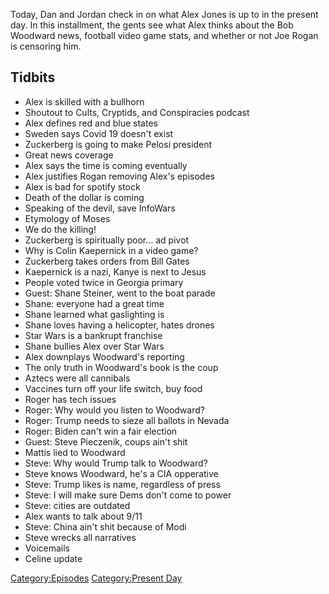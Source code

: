 {{DEFAULTSORT:
    #_EPISODE_0480:September 9-10, 2020
}}{{Episode
    | title             = September 9-10, 2020
    | caption           = [https://knowledgefight.libsyn.com/480-september-9-10-2020 Listen to this episode on Libsyn]
    | episodeNumber     = 480
    | length            = 01:47:07
    | airDate           = September 11, 2020
    | coverageStartDate = September 9, 2020
    | coverageEndDate   = September 10, 2020
    | episodeType       = [[:Category:Present Day|Present Day]]
    | appearance        = [[Mark Zuckerberg]], [[Nancy Pelosi]], [[Colin Kaepernick]], [[Bill Gates]], [[Kanye West]], [[Shane Steiner]], [[Bob Woodward]], [[Roger Stone]], [[Steve Peiczenik]]
    | previousEpisode   = [[479: The Devil Went Down To Kiev]]
    | nextEpisode       = [[481: September 13, 2012]]
}}

{{Stub}}

Today, Dan and Jordan check in on what Alex Jones is up to in the present day. In this installment, the gents see what Alex thinks about the Bob Woodward news, football video game stats, and whether or not Joe Rogan is censoring him.

==Tidbits==

*Alex is skilled with a bullhorn
*Shoutout to Cults, Cryptids, and Conspiracies podcast
*Alex defines red and blue states
*Sweden says Covid 19 doesn't exist
*Zuckerberg is going to make Pelosi president
*Great news coverage
*Alex says the time is coming eventually
*Alex justifies Rogan removing Alex's episodes
*Alex is bad for spotify stock
*Death of the dollar is coming
*Speaking of the devil, save InfoWars
*Etymology of Moses
*We do the killing!
*Zuckerberg is spiritually poor... ad pivot
*Why is Colin Kaepernick in a video game?
*Zuckerberg takes orders from Bill Gates
*Kaepernick is a nazi, Kanye is next to Jesus
*People voted twice in Georgia primary
*Guest: Shane Steiner, went to the boat parade
*Shane: everyone had a great time
*Shane learned what gaslighting is
*Shane loves having a helicopter, hates drones
*Star Wars is a bankrupt franchise
*Shane bullies Alex over Star Wars
*Alex downplays Woodward's reporting
*The only truth in Woodward's book is the coup
*Aztecs were all cannibals
*Vaccines turn off your life switch, buy food
*Roger has tech issues
*Roger: Why would you listen to Woodward?
*Roger: Trump needs to sieze all ballots in Nevada
*Roger: Biden can't win a fair election
*Guest: Steve Pieczenik, coups ain't shit
*Mattis lied to Woodward
*Steve: Why would Trump talk to Woodward?
*Steve knows Woodward, he's a CIA opperative
*Steve: Trump likes is name, regardless of press
*Steve: I will make sure Dems don't come to power
*Steve: cities are outdated
*Alex wants to talk about 9/11
*Steve: China ain't shit because of Modi
*Steve wrecks all narratives
*Voicemails
*Celine update

[[Category:Episodes]]
[[Category:Present Day]]

